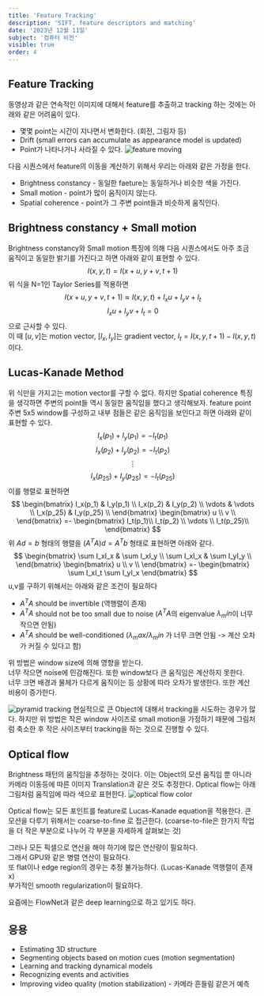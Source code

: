 ```yaml
---
title: 'Feature Tracking'
description: 'SIFT, feature descriptors and matching'
date: '2023년 12월 11일'
subject: '컴퓨터 비전'
visible: true
order: 4
---
```


## Feature Tracking
동영상과 같은 연속적인 이미지에 대해서 feature를 추출하고 tracking 하는 것에는 아래와 같은 어려움이 있다.
* 몇몇 point는 시간이 지나면서 변화한다. (회전, 그림자 등)
* Drift (small errors can accumulate as appearance model is updated)
* Point가 나타나거나 사라질 수 있다.
![feature moving](00.png)

다음 시퀀스에서 feature의 이동을 계산하기 위해서 우리는 아래와 같은 가정을 한다.
* Brightness constancy - 동일한 faeture는 동일하거나 비슷한 색을 가진다.
* Small motion - point가 많이 움직이지 않는다.
* Spatial coherence - point가 그 주변 point들과 비슷하게 움직인다.

## Brightness constancy + Small motion
Brightness constancy와 Small motion 특징에 의해 다음 시퀀스에서도 아주 조금 움직이고 동일한 밝기를 가진다고 하면 아래와 같이 표현할 수 있다.
$$
I(x,y,t) = I(x+u,y+v,t+1)
$$
위 식을 N=1인 Taylor Series를 적용하면
$$
I(x+u,y+v,t+1) \approx I(x,y,t) + I_xu+I_yv+I_t
$$
$$
I_xu+I_yv+I_t = 0
$$
으로 근사할 수 있다.  
이 때 $[u, v]$는 motion vector, $[I_x, I_y]$는 gradient vector, $I_t=I(x,y,t+1)-I(x,y,t)$이다.

## Lucas-Kanade Method
위 식만을 가지고는 motion vector를 구할 수 없다.
하지만 Spatial coherence 특징을 생각하면 주변의 point들 역시 동일한 움직임을 했다고 생각해보자.
feature point 주변 5x5 window를 구성하고 내부 점들은 같은 움직임을 보인다고 하면 아래와 같이 표현할 수 있다.
$$
I_x(p_1)+I_y(p_1)=-I_t(p_1)
$$
$$
I_x(p_2)+I_y(p_2)=-I_t(p_2)
$$
$$
\vdots
$$
$$
I_x(p_25)+I_y(p_25)=-I_t(p_25)
$$
이를 행렬로 표현하면
$$
\begin{bmatrix}
I_x(p_1) & I_y(p_1) \\
I_x(p_2) & I_y(p_2) \\
\vdots & \vdots \\
I_x(p_25) & I_y(p_25) \\
\end{bmatrix}
\begin{bmatrix}
u \\
v \\
\end{bmatrix}
=-
\begin{bmatrix}
I_t(p_1)\\
I_t(p_2) \\
\vdots \\
I_t(p_25)\\
\end{bmatrix}
$$
위 $Ad=b$ 형태의 행렬을 $(A^TA)d=A^Tb$ 형태로 표현하면 아래와 같다.
$$
\begin{bmatrix}
\sum I_xI_x & \sum I_xI_y \\
\sum I_xI_x & \sum I_yI_y \\
\end{bmatrix}
\begin{bmatrix}
u \\
v \\
\end{bmatrix}
=-
\begin{bmatrix}
\sum I_xI_t
\sum I_yI_x
\end{bmatrix}
$$
u,v를 구하기 위해서는 아래와 같은 조건이 필요하다
* $A^TA$ should be invertible (역행렬이 존재)
* $A^TA$ should not be too small due to noise ($A^TA$의 eigenvalue $\lambda_min$이 너무 작으면 안됨)
* $A^TA$ should be well-conditioned ($\lambda_max / \lambda_min$ 가 너무 크면 안됨 -> 계산 오차가 커질 수 있다고 함)

위 방법은 window size에 의해 영향을 받는다.  
너무 작으면 noise에 민감해진다.
또한 window보다 큰 움직임은 계산하지 못한다.  
너무 크면 배경과 물체가 다르게 움직이는 등 상황에 따라 오차가 발생한다.
또한 계산 비용이 증가한다.


![pyramid tracking](01.png)
현실적으로 큰 Object에 대해서 tracking을 시도하는 경우가 많다.
하지만 위 방법은 작은 window 사이즈로 small motion을 가정하기 때문에 그림처럼 축소한 후 작은 사이즈부터 tracking을 하는 것으로 진행할 수 있다.

## Optical flow
Brightness 패턴의 움직임을 추정하는 것이다.
이는 Object의 모션 움직임 뿐 아니라 카메라 이동등에 따른 이미지 Translation과 같은 것도 추정한다.
Optical flow는 아래 그림처럼 움직임에 따라 색으로 표현한다.
![optical flow color](02.png)

Optical flow는 모든 포인트를 feature로 Lucas-Kanade equation을 적용한다.
큰 모션을 다루기 위해서는 coarse-to-fine 로 접근한다. (coarse-to-file은 한가지 작업을 더 작은 부분으로 나누어 각 부분을 자세하게 살펴보는 것)

그러나 모든 픽셀으로 연산을 해야 하기에 많은 연산량이 필요하다.  
그래서 GPU와 같은 병렬 연산이 필요하다.  
또 flat이나 edge region의 경우는 추정 불가능하다. (Lucas-Kanade 역행렬이 존재 x)  
부가적인 smooth regularization이 필요하다.

요즘에는 FlowNet과 같은 deep learning으로 하고 있기도 하다.

## 응용
* Estimating 3D structure
* Segmenting objects based on motion cues (motion segmentation)
* Learning and tracking dynamical models
* Recognizing events and activities
* Improving video quality (motion stabilization) - 카메라 흔들림 같은거 예측